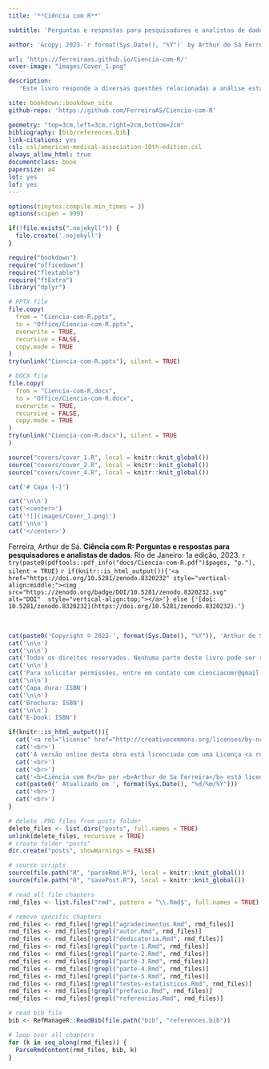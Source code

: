 ```yaml
---
title: '**Ciência com R**'

subtitle: 'Perguntas e respostas para pesquisadores e analistas de dados'

author: '&copy; 2023-`r format(Sys.Date(), "%Y")` by Arthur de Sá Ferreira <a id="cy-effective-orcid-url" class="underline"s href="https://orcid.org/0000-0001-7014-2002" target="orcid.widget" rel="me noopener noreferrer" style="vertical-align: top"><br><img src="https://orcid.org/sites/default/files/images/orcid_16x16.png" style="width: 1em; margin-inline-start: 0.0em" alt="ORCID iD icon"/> https://orcid.org/0000-0001-7014-2002 </a>'

url: 'https://ferreiraas.github.io/Ciencia-com-R/'
cover-image: "images/Cover_1.png"

description:
   'Este livro responde a diversas questões relacionadas a análise estatística de dados, revisitando o principais conceitos e sugerindo métodos computacionais para os mais diversos delineamentos de estudos científicos.'

site: bookdown::bookdown_site
github-repo: 'https://github.com/FerreiraAS/Ciencia-com-R'

geometry: "top=3cm,left=3cm,right=2cm,bottom=2cm"
bibliography: [bib/references.bib]
link-citations: yes
csl: csl/american-medical-association-10th-edition.csl
always_allow_html: true
documentclass: book
papersize: a4
lot: yes
lof: yes
---
```


```r
options(tinytex.compile.min_times = 3)
options(scipen = 999)
```

```{=latex}
\DisableFootNotes
```

```r
if(!file.exists(".nojekyll")) {
  file.create('.nojekyll')
}
```

```r
require("bookdown")
require("officedown")
require("flextable")
require("ftExtra")
library("dplyr")
```

```r
# PPTX file
file.copy(
  from = "Ciencia-com-R.pptx",
  to = "Office/Ciencia-com-R.pptx",
  overwrite = TRUE,
  recursive = FALSE,
  copy.mode = TRUE
)
try(unlink("Ciencia-com-R.pptx"), silent = TRUE)

# DOCX file
file.copy(
  from = "Ciencia-com-R.docx",
  to = "Office/Ciencia-com-R.docx",
  overwrite = TRUE,
  recursive = FALSE,
  copy.mode = TRUE
)
try(unlink("Ciencia-com-R.docx"), silent = TRUE
)
```

```r
source("covers/cover_1.R", local = knitr::knit_global())
source("covers/cover_2.R", local = knitr::knit_global())
source("covers/cover_4.R", local = knitr::knit_global())
```

```r
cat('# Capa {-}')
```

```r
cat('\n\n')
cat('<center>')
cat('![](images/Cover_1.png)')
cat('\n\n')
cat('</center>')
```

```{=latex}
\clearpage
\markboth{}{}
```

<div class="boxBorder">

Ferreira, Arthur de Sá. **Ciência com R: Perguntas e respostas para pesquisadores e analistas de dados**. Rio de Janeiro: 1a edição, 2023. `r try(paste0(pdftools::pdf_info("docs/Ciencia-com-R.pdf")$pages, "p."), silent = TRUE)` `r if(knitr::is_html_output()){'<a href="https://doi.org/10.5281/zenodo.8320232" style="vertical-align:middle;"><img src="https://zenodo.org/badge/DOI/10.5281/zenodo.8320232.svg" alt="DOI"  style="vertical-align:top;"></a>'} else {'[doi: 10.5281/zenodo.8320232](https://doi.org/10.5281/zenodo.8320232).'}`

</div>

```{=latex}
\vspace*{\fill}
```

<br>

```r
cat(paste0('Copyright © 2023-', format(Sys.Date(), "%Y")), 'Arthur de Sá Ferreira')
cat('\n\n')
cat('\n\n')
cat('Todos os direitos reservados. Nenhuma parte deste livro pode ser reproduzida ou usada de qualquer maneira sem a permissão prévia por escrito do proprietário dos direitos autorais, exceto para o uso de breves citações em uma resenha do livro.')
cat('\n\n')
cat('Para solicitar permissões, entre em contato com cienciacomr@gmail.com')
cat('\n\n')
cat('Capa dura: ISBN')
cat('\n\n')
cat('Brochura: ISBN')
cat('\n\n')
cat('E-book: ISBN')
```

```r
if(knitr::is_html_output()){
  cat('<a rel="license" href="http://creativecommons.org/licenses/by-nc/4.0/"><img alt="Licença Creative Commons" style="border-width:0" src="https://i.creativecommons.org/l/by-nc/4.0/88x31.png"/></a>')
  cat('<br>')
  cat('A versão online desta obra está licenciada com uma Licença <a rel="license" href="http://creativecommons.org/licenses/by-nc/4.0/">Creative Commons Atribuição-NãoComercial 4.0 Internacional.</a>')
  cat('<br>')
  cat('<br>')
  cat('<b>Ciência com R</b> por <b>Arthur de Sa Ferreira</b> está licenciada sob a <a rel="license" data-spdx="Apache-2.0></a>" href="https://www.apache.org/licenses/LICENSE-2.0">Apache License 2.0</a>.<br>')
  cat(paste0(' Atualizado em ', format(Sys.Date(), "%d/%m/%Y")))
  cat('<br>')
  cat('<br>')
}
```

```r
# delete .PNG files from posts folder
delete_files <- list.dirs("posts", full.names = TRUE)
unlink(delete_files, recursive = TRUE)
# create folder "posts"
dir.create("posts", showWarnings = FALSE)

# source scripts
source(file.path("R", "parseRmd.R"), local = knitr::knit_global())
source(file.path("R", "savePost.R"), local = knitr::knit_global())

# read all file chapters
rmd_files <- list.files("rmd", pattern = "\\.Rmd$", full.names = TRUE)

# remove specific chapters
rmd_files <- rmd_files[!grepl("agradecimentos.Rmd", rmd_files)]
rmd_files <- rmd_files[!grepl("autor.Rmd", rmd_files)]
rmd_files <- rmd_files[!grepl("dedicatoria.Rmd", rmd_files)]
rmd_files <- rmd_files[!grepl("parte-1.Rmd", rmd_files)]
rmd_files <- rmd_files[!grepl("parte-2.Rmd", rmd_files)]
rmd_files <- rmd_files[!grepl("parte-3.Rmd", rmd_files)]
rmd_files <- rmd_files[!grepl("parte-4.Rmd", rmd_files)]
rmd_files <- rmd_files[!grepl("parte-5.Rmd", rmd_files)]
rmd_files <- rmd_files[!grepl("testes-estatisticos.Rmd", rmd_files)]
rmd_files <- rmd_files[!grepl("prefacio.Rmd", rmd_files)]
rmd_files <- rmd_files[!grepl("referencias.Rmd", rmd_files)]

# read bib file
bib <- RefManageR::ReadBib(file.path("bib", "references.bib"))

# loop over all chapters
for (k in seq_along(rmd_files)) {
  ParseRmdContent(rmd_files, bib, k)
}
```
